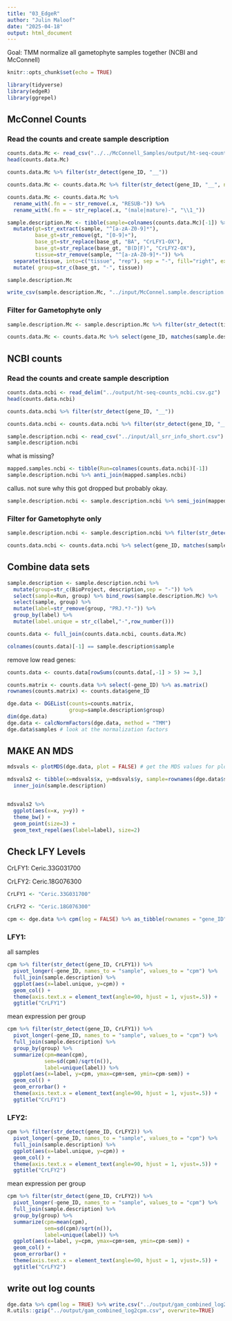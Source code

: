 ```yaml
---
title: "03_EdgeR"
author: "Julin Maloof"
date: "2025-04-18"
output: html_document
---
```


Goal: TMM normalize all gametophyte samples together (NCBI and McConnell)
```r
knitr::opts_chunk$set(echo = TRUE)
```

```r
library(tidyverse)
library(edgeR)
library(ggrepel)
```

## McConnel Counts

### Read the counts and create sample description
```r
counts.data.Mc <- read_csv("../../McConnell_Samples/output/ht-seq-counts-combined.csv.gz")
head(counts.data.Mc)
```

```r
counts.data.Mc %>% filter(str_detect(gene_ID, "__"))
```

```r
counts.data.Mc <- counts.data.Mc %>% filter(str_detect(gene_ID, "__", negate = TRUE))
```

```r
counts.data.Mc <- counts.data.Mc %>%
  rename_with(.fn = ~ str_remove(.x, "RESUB-")) %>%
  rename_with(.fn = ~ str_replace(.x, "(male|mature)-", "\\1_"))
```


```r
sample.description.Mc <- tibble(sample=colnames(counts.data.Mc)[-1]) %>%
  mutate(gt=str_extract(sample, "^[a-zA-Z0-9]*"),
         base_gt=str_remove(gt, "[0-9]+"),
         base_gt=str_replace(base_gt, "BA", "CrLFY1-OX"),
         base_gt=str_replace(base_gt, "B(D|F)", "CrLFY2-OX"),
         tissue=str_remove(sample, "^[a-zA-Z0-9]*-")) %>%
  separate(tissue, into=c("tissue", "rep"), sep = "-", fill="right", extra="merge") %>%
  mutate( group=str_c(base_gt, "-", tissue))

sample.description.Mc

write_csv(sample.description.Mc, "../input/McConnel.sample.description.Mc.csv")
```

### Filter for Gametophyte only

```r
sample.description.Mc <- sample.description.Mc %>% filter(str_detect(tissue, "gam|herm"))

counts.data.Mc <- counts.data.Mc %>% select(gene_ID, matches(sample.description.Mc$sample))
```

## NCBI counts

### Read the counts and create sample description
```r
counts.data.ncbi <- read_delim("../output/ht-seq-counts_ncbi.csv.gz")
head(counts.data.ncbi)
```

```r
counts.data.ncbi %>% filter(str_detect(gene_ID, "__"))
```

```r
counts.data.ncbi <- counts.data.ncbi %>% filter(str_detect(gene_ID, "__", negate = TRUE))
```


```r
sample.description.ncbi <- read_csv("../input/all_srr_info_short.csv")
sample.description.ncbi
```

what is missing?

```r
mapped.samples.ncbi <- tibble(Run=colnames(counts.data.ncbi)[-1])
sample.description.ncbi %>% anti_join(mapped.samples.ncbi)
```
callus.  not sure why this got dropped but probably okay.

```r
sample.description.ncbi <- sample.description.ncbi %>% semi_join(mapped.samples.ncbi)
```


### Filter for Gametophyte only

```r
sample.description.ncbi <- sample.description.ncbi %>% filter(str_detect(stage, "gametophyte"))

counts.data.ncbi <- counts.data.ncbi %>% select(gene_ID, matches(sample.description.ncbi$Run))
```

## Combine data sets


```r
sample.description <- sample.description.ncbi %>% 
  mutate(group=str_c(BioProject, description,sep = "-")) %>%
  select(sample=Run, group) %>% bind_rows(sample.description.Mc) %>%
  select(sample, group) %>%
  mutate(label=str_remove(group, "PRJ.*?-")) %>%
  group_by(label) %>%
  mutate(label.unique = str_c(label,"-",row_number()))

counts.data <- full_join(counts.data.ncbi, counts.data.Mc)

colnames(counts.data)[-1] == sample.description$sample
```

remove low read genes:

```r
counts.data <- counts.data[rowSums(counts.data[,-1] > 5) >= 3,]
```

```r
counts.matrix <- counts.data %>% select(-gene_ID) %>% as.matrix()
rownames(counts.matrix) <- counts.data$gene_ID

dge.data <- DGEList(counts=counts.matrix, 
                    group=sample.description$group)
dim(dge.data) 
dge.data <- calcNormFactors(dge.data, method = "TMM")
dge.data$samples # look at the normalization factors
```


## MAKE AN MDS

```r
mdsvals <- plotMDS(dge.data, plot = FALSE) # get the MDS values for plotting
```


```r
mdsvals2 <- tibble(x=mdsvals$x, y=mdsvals$y, sample=rownames(dge.data$samples)) %>%
  inner_join(sample.description)


mdsvals2 %>% 
  ggplot(aes(x=x, y=y)) +
  theme_bw() +
  geom_point(size=3) +
  geom_text_repel(aes(label=label), size=2)
```

## Check LFY Levels

CrLFY1: Ceric.33G031700

CrLFY2: Ceric.18G076300

```r
CrLFY1 <- "Ceric.33G031700" 

CrLFY2 <- "Ceric.18G076300"
```


```r
cpm <- dge.data %>% cpm(log = FALSE) %>% as_tibble(rownames = "gene_ID")
```

### LFY1:

all samples
```r
cpm %>% filter(str_detect(gene_ID, CrLFY1)) %>%
  pivot_longer(-gene_ID, names_to = "sample", values_to = "cpm") %>%
  full_join(sample.description) %>%
  ggplot(aes(x=label.unique, y=cpm)) +
  geom_col() +
  theme(axis.text.x = element_text(angle=90, hjust = 1, vjust=.5)) +
  ggtitle("CrLFY1")
```
mean expression per group

```r
cpm %>% filter(str_detect(gene_ID, CrLFY1)) %>%
  pivot_longer(-gene_ID, names_to = "sample", values_to = "cpm") %>%
  full_join(sample.description) %>%
  group_by(group) %>%
  summarize(cpm=mean(cpm),
            sem=sd(cpm)/sqrt(n()),
            label=unique(label)) %>%
  ggplot(aes(x=label, y=cpm, ymax=cpm+sem, ymin=cpm-sem)) +
  geom_col() +
  geom_errorbar() +
  theme(axis.text.x = element_text(angle=90, hjust = 1, vjust=.5)) +
  ggtitle("CrLFY1")
```


### LFY2:

```r
cpm %>% filter(str_detect(gene_ID, CrLFY2)) %>%
  pivot_longer(-gene_ID, names_to = "sample", values_to = "cpm") %>%
  full_join(sample.description) %>%
  ggplot(aes(x=label.unique, y=cpm)) +
  geom_col() +
  theme(axis.text.x = element_text(angle=90, hjust = 1, vjust=.5)) +
  ggtitle("CrLFY2")
```
mean expression per group

```r
cpm %>% filter(str_detect(gene_ID, CrLFY2)) %>%
  pivot_longer(-gene_ID, names_to = "sample", values_to = "cpm") %>%
  full_join(sample.description) %>%
  group_by(group) %>%
  summarize(cpm=mean(cpm),
            sem=sd(cpm)/sqrt(n()),
            label=unique(label)) %>%
  ggplot(aes(x=label, y=cpm, ymax=cpm+sem, ymin=cpm-sem)) +
  geom_col() +
  geom_errorbar() +
  theme(axis.text.x = element_text(angle=90, hjust = 1, vjust=.5)) +
  ggtitle("CrLFY2")
```

## write out log counts

```r
dge.data %>% cpm(log = TRUE) %>% write.csv("../output/gam_combined_log2cpm.csv")
R.utils::gzip("../output/gam_combined_log2cpm.csv", overwrite=TRUE)
```

